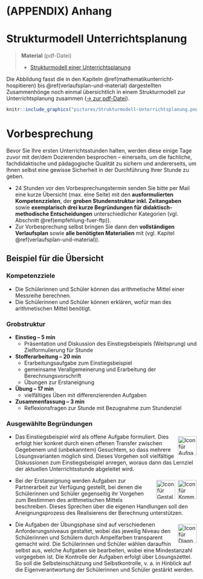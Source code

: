 #  (APPENDIX) Anhang {-}

# Strukturmodell Unterrichtsplanung

> **Material** (pdf-Datei)  
>
> + [Strukturmodell einer Unterrichtsplanung](files/Strukturmodell-Unterrichtsplanung.pdf)


Die Abbildung fasst die in den Kapiteln \@ref(mathematikunterricht-hospitieren) bis \@ref(verlaufsplan-und-material) dargestellten Zusammenhönge noch einmal übersichtlich in einem Strukturmodell zur Unterrichtsplanung zusammen ([→ zur pdf-Datei](files/Strukturmodell-Unterrichtsplanung.pdf)).

```r
knitr::include_graphics("pictures/Strukturmodell-Unterrichtsplanung.png")
```


# Vorbesprechung

Bevor Sie Ihre ersten Unterrichtsstunden halten, werden diese einige Tage zuvor mit der/dem Dozierenden besprochen -- einerseits, um die fachliche, fachdidaktische und pädagogische Qualität zu sichern und andererseits, um Ihnen selbst eine gewisse Sicherheit in der Durchführung Ihrer Stunde zu geben. 


* 24 Stunden vor den Vorbesprechungstermin senden Sie bitte per Mail eine kurze Übersicht (max. eine Seite) mit den **ausformulierten Kompetenzzielen**, der **groben Stundenstruktur inkl. Zeitangaben** sowie **exemplarisch drei kurze Begründungen für didaktisch-methodische Entscheidungen** unterschiedlicher Kategorien (vgl. Abschnitt \@ref(empfehlung-fuer-ftp)).  
* Zur Vorbesprechung selbst bringen Sie dann den **vollständigen Verlaufsplan** sowie **alle benötigten Materialien** mit (vgl. Kapitel \@ref(verlaufsplan-und-material)). 


<div class="beispiel">

## Beispiel für die Übersicht {.unnumbered}

### Kompetenzziele {.unnumbered}
* Die Schülerinnen und Schüler können das arithmetische Mittel einer Messreihe berechnen.
* Die Schülerinnen und Schüler können erklären, wofür man des arithmetischen Mittel benötigt.

### Grobstruktur {.unnumbered}

* **Einstieg -- 5 min**
  * Präsentation und Diskussion des Einstiegsbeispiels (Weitsprung) und Zielformulierung für Stunde
    
* **Stofferarbeitung -- 20 min**
  * Erarbeitungsaufgabe zum Einstiegsbeispiel
   * gemeinsame Verallgemeinerung und Erarbeitung der Berechnungsvorschrift  
  * Übungen zur Erstaneignung

* **Übung -- 17 min**
  * vielfältiges Üben mit differenzierenden Aufgaben

* **Zusammenfassung -- 3 min**
  * Reflexionsfragen zur Stunde mit Bezugnahme zum Stundenziel

### Ausgewählte Begründungen {.unnumbered}


* <img src="pictures/Icon-Aufgaben.png" alt="Icon für Aufgaben und Medien" width="50" style="float:right; margin:5pt 0 0 5pt;"/>Das Einstiegsbeispiel wird als offene Aufgabe formuliert. Dies erfolgt hier konkret durch einen offenen Transfer zwischen Gegebenem und (unbekanntem) Gesuchtem, so dass mehrere Lösungsvarianten möglich sind. Dieses Vorgehen soll vielfältige Diskussionen zum Einstiegsbeispiel anregen, woraus dann das Lernziel der aktuellen Unterrichtsstunde abgeleitet wird. 

* <img src="pictures/Icon-Sprache.png" alt="Icon für Kommunikatio und Sprache" width="50" style="float:right; margin:5pt 0 0 5pt;"/> <img src="pictures/Icon-Lernprozess.png" alt="Icon für Gestaltung des Lernprozesses" width="50" style="float:right; margin:5pt 0 0 5pt;"/> Bei der Erstaneignung werden Aufgaben zur Partnerarbeit zur Verfügung gestellt, bei denen die Schülerinnen und Schüler gegenseitig ihr Vorgehen zum Bestimmen des arithmetischen Mittels beschreiben. Dieses Sprechen über die eigenen Handlungen soll den Aneignungsprozess des Realisierens der Berechnung unterstützen.


* <img src="pictures/Icon-Differenzierung.png" alt="Icon für Diagnose und Differenzierung" width="50" style="float:right; margin:5pt 0 0 5pt;"/>Die Aufgaben der Übungsphase sind auf verschiedenen Anforderungsniveaus gestaltet, wobei das jeweilig Niveau den Schülerinnen und Schülern durch Ampelfarben transparent gemacht wird. Die Schülerinnen und Schüler wählen daraufhin selbst aus, welche Aufgaben sie bearbeiten, wobei eine Mindestanzahl vorgegeben ist. Die Kontrolle der Aufgaben erfolgt über Lösungszettel. So soll die Selbsteinschätzung und Selbstkontrolle, v. a. in Hinblick auf die Eigenverantwortung der Schülerinnen und Schüler gestärkt werden.



</div>
